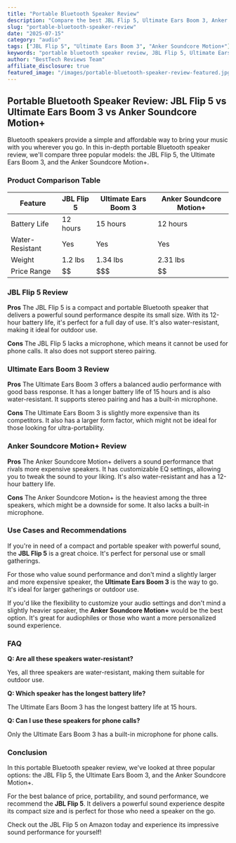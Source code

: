 ```yaml
---
title: "Portable Bluetooth Speaker Review"
description: "Compare the best JBL Flip 5, Ultimate Ears Boom 3, Anker Soundcore Motion+ and more. Find the perfect audio with our detailed reviews and recommendations."
slug: "portable-bluetooth-speaker-review"
date: "2025-07-15"
category: "audio"
tags: ["JBL Flip 5", "Ultimate Ears Boom 3", "Anker Soundcore Motion+"]
keywords: "portable bluetooth speaker review, JBL Flip 5, Ultimate Ears Boom 3, Anker Soundcore Motion+"
author: "BestTech Reviews Team"
affiliate_disclosure: true
featured_image: "/images/portable-bluetooth-speaker-review-featured.jpg"
---
```


## Portable Bluetooth Speaker Review: JBL Flip 5 vs Ultimate Ears Boom 3 vs Anker Soundcore Motion+

Bluetooth speakers provide a simple and affordable way to bring your music with you wherever you go. In this in-depth portable Bluetooth speaker review, we'll compare three popular models: the JBL Flip 5, the Ultimate Ears Boom 3, and the Anker Soundcore Motion+. 

### Product Comparison Table

| Feature       | JBL Flip 5 | Ultimate Ears Boom 3 | Anker Soundcore Motion+ |
|---------------|------------|----------------------|-------------------------|
| Battery Life  | 12 hours   | 15 hours             | 12 hours                |
| Water-Resistant  | Yes       | Yes                  | Yes                     |
| Weight        | 1.2 lbs    | 1.34 lbs             | 2.31 lbs                |
| Price Range   | $$         | $$$                  | $$                      |

### JBL Flip 5 Review

**Pros**
The JBL Flip 5 is a compact and portable Bluetooth speaker that delivers a powerful sound performance despite its small size. With its 12-hour battery life, it's perfect for a full day of use. It's also water-resistant, making it ideal for outdoor use.

**Cons**
The JBL Flip 5 lacks a microphone, which means it cannot be used for phone calls. It also does not support stereo pairing.

### Ultimate Ears Boom 3 Review

**Pros**
The Ultimate Ears Boom 3 offers a balanced audio performance with good bass response. It has a longer battery life of 15 hours and is also water-resistant. It supports stereo pairing and has a built-in microphone.

**Cons**
The Ultimate Ears Boom 3 is slightly more expensive than its competitors. It also has a larger form factor, which might not be ideal for those looking for ultra-portability.

### Anker Soundcore Motion+ Review

**Pros**
The Anker Soundcore Motion+ delivers a sound performance that rivals more expensive speakers. It has customizable EQ settings, allowing you to tweak the sound to your liking. It's also water-resistant and has a 12-hour battery life.

**Cons**
The Anker Soundcore Motion+ is the heaviest among the three speakers, which might be a downside for some. It also lacks a built-in microphone.

### Use Cases and Recommendations

If you're in need of a compact and portable speaker with powerful sound, the **JBL Flip 5** is a great choice. It's perfect for personal use or small gatherings.

For those who value sound performance and don't mind a slightly larger and more expensive speaker, the **Ultimate Ears Boom 3** is the way to go. It's ideal for larger gatherings or outdoor use.

If you'd like the flexibility to customize your audio settings and don't mind a slightly heavier speaker, the **Anker Soundcore Motion+** would be the best option. It's great for audiophiles or those who want a more personalized sound experience.

### FAQ

**Q: Are all these speakers water-resistant?**

Yes, all three speakers are water-resistant, making them suitable for outdoor use.

**Q: Which speaker has the longest battery life?**

The Ultimate Ears Boom 3 has the longest battery life at 15 hours.

**Q: Can I use these speakers for phone calls?**

Only the Ultimate Ears Boom 3 has a built-in microphone for phone calls.

### Conclusion

In this portable Bluetooth speaker review, we've looked at three popular options: the JBL Flip 5, the Ultimate Ears Boom 3, and the Anker Soundcore Motion+. 

For the best balance of price, portability, and sound performance, we recommend the **JBL Flip 5**. It delivers a powerful sound experience despite its compact size and is perfect for those who need a speaker on the go. 

Check out the JBL Flip 5 on Amazon today and experience its impressive sound performance for yourself!